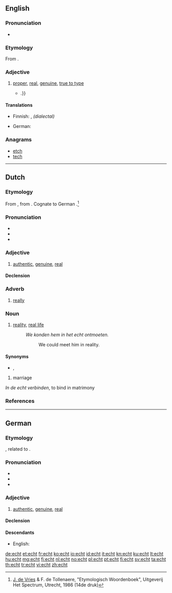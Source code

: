==English==
{{was wotd|2011|December|2}}
===Pronunciation===
* {{IPA|/ɛkt/}}

===Etymology===
From {{etyl|de}} {{term|echt||real|lang=de}}.

===Adjective===
{{en-adj}}

# [[proper]], [[real]], [[genuine]], [[true to type]]
#* {{quote-news|2009|January 18|Ross Douthat|When Buckley Met Reagan|New York Times|url=http://www.nytimes.com/2009/01/18/books/review/Douthat-t.html|passage=An '''echt''' Burkean with a snob’s disdain for the contemporary  Republican Party, Hart hinted at a road not taken{{...|, in which a Buckley-led conservative intelligentsia might have labored to infiltrate and convert the liberal-leaning Eastern Establishment, rather than making common cause with Sunbelt populists, Reagan Democrats and other faintly embarrassing constituencies}}.}}

====Translations====
{{trans-top|genuine}}
* Finnish:  {{t+|fi|aito}}, ''(dialectal)'' {{t+|fi|ehta}}
{{trans-mid}}
* German: {{t+|de|echt}}
{{trans-bottom}}

===Anagrams===
* [[etch#English|etch]]
* [[tech#English|tech]]

----

==Dutch==

===Etymology===
From {{etyl|dum|nl}} {{term|echt|lang=dum}}, from {{etyl|odt|nl}} {{recons|ēhaft|ēhaft|lang=odt}}.
Cognate to German {{term|echt|lang=de}}.<ref>[[w:Jan de Vries (linguist)|J. de Vries]] & F. de Tollenaere, "Etymologisch Woordenboek", Uitgeverij Het Spectrum, Utrecht, 1986 (14de druk)</ref>

===Pronunciation===
* {{rhymes|ɛxt|lang=nl}}
* {{IPA|/ɛxt/|lang=nl}}
* {{audio|Nl-echt.ogg|audio}}

===Adjective===
{{nl-adj}}
# [[authentic]], [[genuine]], [[real]]

====Declension====
{{nl-decl-adj}}

===Adverb===
{{head|nl|adverb}}
# [[really]]

===Noun===
{{nl-noun|n|-|-}}

# [[reality]], [[real life]]
#: ''We konden hem in het echt ontmoeten.''
#:: We could meet him in reality.

====Synonyms====
* {{sense|reality}} {{l|nl|werkelijkheid}}, {{l|nl|realiteit}}


{{nl-noun|m|-|-}}

# marriage

''In de echt verbinden'', to bind in matrimony

===References===
<references/>

----

==German==

===Etymology===
{{etyl|gml|de}} {{term|echt||lawful, pertaining to the law|lang=gml}}, related to {{etyl|goh|de}} {{term|ehaft|ēhaft||honourable|lang=goh}}.

===Pronunciation===
* {{IPA|[ʔɛçt]|lang=de}}
* {{audio|De-at-echt.ogg|audio (Austria)}}
* {{rhymes|ɛçt|lang=de}}

===Adjective===
{{de-adj|echter|echtesten}}

# [[authentic]], [[genuine]], [[real]]

====Declension====
{{de-decl-adj|echt|echter|echtest}}

====Descendants====
* English: {{l|en|echt}}

[[de:echt]]
[[et:echt]]
[[fr:echt]]
[[ko:echt]]
[[io:echt]]
[[id:echt]]
[[it:echt]]
[[kn:echt]]
[[ku:echt]]
[[lt:echt]]
[[hu:echt]]
[[mg:echt]]
[[fj:echt]]
[[nl:echt]]
[[no:echt]]
[[pl:echt]]
[[pt:echt]]
[[fi:echt]]
[[sv:echt]]
[[ta:echt]]
[[th:echt]]
[[tr:echt]]
[[vi:echt]]
[[zh:echt]]